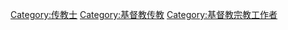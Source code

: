 [[Category:传教士|Category:传教士]]
[[Category:基督教传教|Category:基督教传教]]
[[Category:基督教宗教工作者|Category:基督教宗教工作者]]